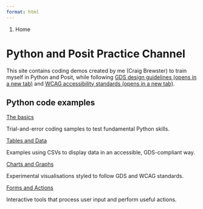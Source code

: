 ```yaml
---
format: html
---
```


<nav class="govuk-breadcrumbs" aria-label="Breadcrumb">
 <ol class="govuk-breadcrumbs__list">
  <li class="govuk-breadcrumbs__list-item">
   <span aria-current="page">Home</span>
  </li>
 </ol>
</nav>

<h1 class="govuk-heading-xl govuk-!-margin-top-6 govuk-!-margin-bottom-6">Python and Posit Practice Channel</h1>

<p class="govuk-body">This site contains coding demos created by me (Craig Brewster) to train myself in Python and Posit, while following <a class="govuk-link" href="https://design-system.service.gov.uk/" target="_blank" rel="noopener noreferrer">GDS design guidelines <span class="govuk-visually-hidden">(opens in a new tab)</span></a> and <a class="govuk-link" href="https://www.w3.org/TR/WCAG22/" target="_blank" rel="noopener noreferrer">WCAG accessibility standards <span class="govuk-visually-hidden">(opens in a new tab)</span></a>.</p>

<section class="brand--hm-revenue-customs brand__border-color organisation__brand-border-top organisation__section-wrap organisation__margin-bottom" id="featured-documents">

<div class="govuk-grid-row">
 <div class="govuk-grid-column-two-thirds">
  <div class="gem-c-heading  gem-c-heading--padding govuk-!-margin-bottom-3">
   <h2 class="gem-c-heading__text govuk-heading-m">
   Python code examples
   </h2>
  </div>
 </div>
</div>

<div class="govuk-grid-row">
 <div class="govuk-grid-column-one-third-from-desktop govuk-!-margin-bottom-8">
  <div class="gem-c-document-list__item-title govuk-!-margin-bottom-3">
   <a class="brand__color govuk-link gem-c-force-print-link-styles" lang="en" href="quarto-demos/basics/index.qmd">The basics</a>
  </div>
  <p class="govuk-body">Trial-and-error coding samples to test fundamental Python skills.</p>
 </div>

 <div class="govuk-grid-column-one-third-from-desktop govuk-!-margin-bottom-8">
  <div class="gem-c-document-list__item-title govuk-!-margin-bottom-3">
   <a class="brand__color govuk-link gem-c-force-print-link-styles" lang="en" href="quarto-demos/tables-data/index.qmd">Tables and Data</a>
  </div>
  <p class="govuk-body">Examples using CSVs to display data in an accessible, GDS-compliant way.</p>
 </div>

 <div class="govuk-grid-column-one-third-from-desktop govuk-!-margin-bottom-8">
  <div class="gem-c-document-list__item-title govuk-!-margin-bottom-3">
   <a class="brand__color govuk-link gem-c-force-print-link-styles" lang="en" href="quarto-demos/charts-graphs/index.qmd">Charts and Graphs</a>
  </div>
  <p class="govuk-body">Experimental visualisations styled to follow GDS and WCAG standards.</p>
 </div>

 <div class="govuk-grid-column-one-third-from-desktop govuk-!-margin-bottom-8">
 <div class="gem-c-document-list__item-title govuk-!-margin-bottom-3">
   <a class="brand__color govuk-link gem-c-force-print-link-styles" lang="en" href="quarto-demos/forms-actions/index.qmd">Forms and Actions</a>
  </div>
  <p class="govuk-body">Interactive tools that process user input and perform useful actions.</p>
 </div>
</div>

</section>
